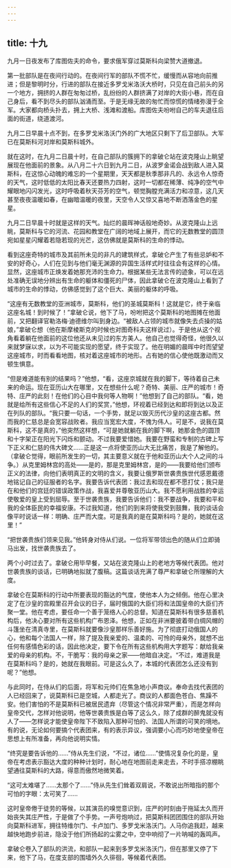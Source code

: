 ```yaml
---
---
---
```

title: 十九
---



九月一日夜发布了库图佐夫的命令，要求俄军穿过莫斯科向梁赞大道撤退。

第一批部队是在夜间行动的。在夜间行军的部队不慌不忙，缓慢而从容地向前推进；但是黎明时分，行进的部队在接近多罗戈米洛沃大桥时，只见在自己前头的另一个地方，拥挤的人群在匆匆过桥，乱纷纷的人群挤满了对岸的大街小巷，而在自己身后，看不到尽头的部队汹涌而至。于是无缘无故的匆忙而惊慌的情绪弥漫于全军。大家都向桥头扑去，拥上大桥、浅滩和渡船。库图佐夫吩咐自己的车夫退往后面的街道，绕道渡河。

九月二日早晨十点不到，在多罗戈米洛沃门外的广大地区只剩下了后卫部队。大军已在莫斯科河对岸和莫斯科城外。

就在这时，在九月二日晨十时，在自己部队的簇拥下的拿破仑站在波克隆山上眺望展现在他面前的景象。从八月二十六日到九月二日，从波罗金诺会战到敌人进入莫斯科，在这惊心动魄的难忘的一个星期里，天天都是秋季那非凡的、永远令人惊奇的天气，这时低低的太阳比春天还要热力四射，这时一切都在稀薄、纯净的空气中耀眼地闪闪发光，这时呼吸着秋天芬芳的空气，顿觉胸膛充满活力和凉意，这几天甚至夜夜温暖如春，在幽暗温暖的夜里，天空令人又惊又喜地不断洒落金色的星星。

九月二日早晨十时就是这样的天气。灿烂的晨晖神话般地奇妙。从波克隆山上远眺，莫斯科与它的河流、花园和教堂在广阔的地域上展开，而它的无数教堂的圆顶宛如星星闪耀着若隐若现的光芒，这仿佛就是莫斯科的生命的悸动。

看到这座奇特的城市及其前所未见的非凡的建筑样式，拿破仑产生了有些忌妒和不安的好奇心，人们在见到与他们毫无渊源的异国生活样式时往往会有这样的心情。显然，这座城市正焕发着她那充沛的生命力。根据某些无法言传的迹象，可以在远处准确无误地分辨出有生命的躯体和僵死的尸体，因此拿破仑在波克隆山上看到了城市的生命的悸动，仿佛感觉到了这个巨大、美丽的躯体的呼吸。

“这座有无数教堂的亚洲城市，莫斯科，他们的圣城莫斯科！这就是它，终于亲临这座名城！到时候了！”拿破仑说，他下了马，吩咐把这个莫斯科的地图摊在他面前，又把翻译官勒洛梅·迪德维尔叫到身边。“被敌人占领的城市就像失去贞操的姑娘，”拿破仑想（他在斯摩棱斯克的时候也对图奇科夫这样说过）。于是他从这个视角看着躺在他面前的这位他还从未见过的东方美人。他自己也觉得奇怪，他很久以来就梦寐以求，以为不可能实现的愿望，终于实现了。他在明媚的晨晖中时而望望这座城市，时而看看地图，核对着这座城市的地形。占有她的信心使他既激动而又顿生惧意。

“但是难道能有别的结果吗？”他想，“看，这座京城就在我的脚下，等待着自己未来的命运。现在亚历山大在哪里，又在想些什么呢？奇特、美丽、庄严的城市！奇特、庄严的此刻！在他们的心目中我何等人物啊！”他想到了自己的部队。“看，她就是给所有这些信心不足的人们的奖赏，”他想，环视着已经到达和即将到达以及正在列队的部队。“我只要一句话，一个手势，就足以毁灭历代沙皇的这座古都。然而我的仁慈总是会宽容战败者。我应当宽宏大度，不愧为伟人。可是不，说我在莫斯科，这不是真的，”他突然这样想，“可是她就躺在我的脚下啊，她那金色的圆顶和十字架正在阳光下闪烁和颤动。不过我要爱惜她。我要在野蛮和专制的古碑上写下正义和仁慈的伟大碑文……正是这一点将使亚历山大无比痛苦，我是了解他的。（拿破仑觉得，眼前所发生的一切，其主要意义就在于他和亚历山大个人之间的斗争。）从克里姆林宫的高处——是的，那是克里姆林宫，是的——我要给他们颁布正义的法律，向他们表明真正的文明的含义，我要让俄罗斯世袭贵族世代感恩戴德地铭记自己的征服者的名字。我要告诉代表团：我过去和现在都不愿打仗；我只是在和他们的宫廷的错误政策作战，我喜爱并尊敬亚历山大。我不愿利用战胜的幸运使敬爱的皇上受到屈辱。至于世袭贵族，我要告诉他们：我不要战争，我要和平和我的全体臣民的幸福安康。不过我知道，他们的到来将使我受到鼓舞，我的谈话会像平时说话一样：明确、庄严而大度。可是我真的是在莫斯科吗？是的，她就在这里！”

“把世袭贵族们领来见我。”他转身对侍从们说。一位将军带领出色的随从们立即骑马出发，找世袭贵族去了。

两个小时过去了。拿破仑用毕早餐，又站在波克隆山上的老地方等候代表团。他对世袭贵族的谈话，已明确地拟就了腹稿。这篇谈话充满了尊严和拿破仑所理解的大度。

拿破仑在莫斯科的行动中所要表现的豁达的气度，使他本人为之倾倒。他在心里决定了在沙皇的宫殿里召开会议的日子，届时俄国的大臣们将和法国皇帝的大臣们齐聚一堂。他在考虑，要任命一个善于笼络人心的总督。知道在莫斯科有很多慈善机构后，他决心要对所有这些机构广布恩泽。他想，正如在非洲要披着带白绸风帽的斗篷坐在清真寺里，在莫斯科就要像沙皇那样乐善好施。为了彻底打动俄国人的心，他和每个法国人一样，除了提及我亲爱的、温柔的、可怜的母亲外，就想不出任何有感情色彩的话，因此他决定，要下令在所有这些机构用大字题写：献给我亲爱的母亲的机构。不，干脆写：我的母亲之家——他暗自决定。“不过，难道我是在莫斯科吗？是的，她就在我眼前。可是这么久了，本城的代表团怎么还没有到呢？”他想。

与此同时，在侍从们的后面，将军和元帅们在焦急地小声商议。奉命去找代表团的人已经回来了，说莫斯科已是空城，人都走光了。商议的人都面色苍白、焦躁不安。他们害怕的不是莫斯科已被居民遗弃（尽管这个情况非常严重），而是怎样向皇帝交代，怎样对他说明，他等世袭贵族是白等了这么久，除了成群的醉鬼就没有人了——怎样说才能使皇帝陛下不致陷入那种可怕的、法国人所谓的可笑的境地。有的说，无论如何要搞个代表团来，有的表示异议，强调要小心而巧妙地使皇帝在思想上有所准备，再向他说明实情。

“终究是要告诉他的……”侍从先生们说，“不过，诸位……”使情况复杂化的是，皇帝在考虑表示豁达大度的种种计划时，耐心地在地图前走来走去，不时手搭凉棚眺望通往莫斯科的大路，得意而傲然地微笑着。

“这可太难堪了……太那个了……”侍从先生们耸着双肩说，不敢说出所暗指的那个可怕的字眼：太可笑了……

这时皇帝倦于徒劳的等候，以其演员的嗅觉意识到，庄严的时刻由于拖延太久而开始丧失其庄严性，于是做了个手势。一声号炮响过，把莫斯科团团围住的部队开始向莫斯科进军，拥往特维尔门、卡卢加门、多罗戈米洛沃门。人马你追我赶，越来越快地跑步前进，隐没于他们所扬起的尘雾之中，空中响彻了一片呐喊的轰鸣声。

拿破仑卷入了部队的洪流，和部队一起来到多罗戈米洛沃门，但在那里又停了下来，他下了马，在度支部的围墙外久久徘徊，等候着代表团。